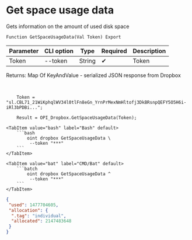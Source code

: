 ﻿---
sidebar_position: 5
---


# Get space usage data
 Gets information on the amount of used disk space



`Function GetSpaceUsageData(Val Token) Export`

  | Parameter | CLI option | Type | Required | Description |
  |-|-|-|-|-|
  | Token | --token | String | &#x2714; | Token |

  
  Returns:  Map Of KeyAndValue - serialized JSON response from Dropbox

<br/>




```bsl title="1C:Enterprise/OneScript code example"
    Token = "sl.CBL71_21WiKphqlWV34l0tlFn8eGn_YrnPrMexNmHltofj3DkBRsnpQEFY5O5H6i-iRl3bPDBi...";

    Result = OPI_Dropbox.GetSpaceUsageData(Token);
```
 

 <Tabs>
  
    <TabItem value="bash" label="Bash" default>
        ```bash
            oint dropbox GetSpaceUsageData \
             --token "***"
        ```
    </TabItem>
  
    <TabItem value="bat" label="CMD/Bat" default>
        ```batch
            oint dropbox GetSpaceUsageData ^
             --token "***"
        ```
    </TabItem>
</Tabs>


```json title="Result"
{
 "used": 1477704605,
 "allocation": {
  ".tag": "individual",
  "allocated": 2147483648
 }
}
```
